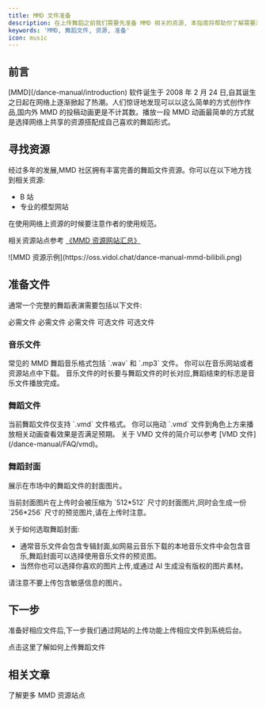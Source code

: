 ```yaml
---
title: MMD 文件准备
description: 在上传舞蹈之前我们需要先准备 MMD 相关的资源, 本指南将帮助你了解需要准备哪些文件以及如何获取它们。
keywords: 'MMD, 舞蹈文件, 资源, 准备'
icon: music
---
```





## 前言

<Note>
[MMD](/dance-manual/introduction) 软件诞生于 2008 年 2 月 24 日,自其诞生之日起在网络上逐渐掀起了热潮。人们惊讶地发现可以以这么简单的方式创作作品,国内外 MMD 的投稿动画更是不计其数。播放一段 MMD 动画最简单的方式就是选择网络上共享的资源搭配成自己喜欢的舞蹈形式。
</Note>

## 寻找资源

经过多年的发展,MMD 社区拥有丰富完善的舞蹈文件资源。你可以在以下地方找到相关资源:

- B 站
- 专业的模型网站

<Warning>
在使用网络上资源的时候要注意作者的使用规范。
</Warning>

相关资源站点参考 [《MMD 资源网站汇总》](/cn/dance-manual/resources)

<Frame>
  ![MMD 资源示例](https://oss.vidol.chat/dance-manual-mmd-bilibili.png)
</Frame>

## 准备文件

通常一个完整的舞蹈表演需要包括以下文件:

<CardGroup cols={2}>
  <Card title="背景音乐" icon="music">
    必需文件
  </Card>
  <Card title="舞蹈动作文件" icon="person-walking">
    必需文件
  </Card>
  <Card title="封面图片" icon="image">
    必需文件
  </Card>
  <Card title="摄像机轨迹" icon="video" >
    可选文件
  </Card>
  <Card title="舞台设计" icon="masks-theater" >
    可选文件
  </Card>
</CardGroup>

### 音乐文件

<Steps>
  <Step title="文件格式">
    常见的 MMD 舞蹈音乐格式包括 `.wav` 和 `.mp3` 文件。
  </Step>
  <Step title="获取方式">
    你可以在音乐网站或者资源站点中下载。
  </Step>
  <Step title="注意事项">
    音乐文件的时长要与舞蹈文件的时长对应,舞蹈结束的标志是音乐文件播放完成。
  </Step>
</Steps>

### 舞蹈文件

<Steps>
  <Step title="文件格式">
    当前舞蹈文件仅支持 `.vmd` 文件格式。
  </Step>
  <Step title="使用方法">
    你可以拖动 `.vmd` 文件到角色上方来播放相关动画查看效果是否满足预期。
  </Step>
  <Step title="了解更多">
    关于 VMD 文件的简介可以参考 [VMD 文件](/dance-manual/FAQ/vmd)。
  </Step>
</Steps>

### 舞蹈封面

展示在市场中的舞蹈文件的封面图片。

<Info>
当前封面图片在上传时会被压缩为 `512*512` 尺寸的封面图片,同时会生成一份 `256*256` 尺寸的预览图片,请在上传时注意。
</Info>

关于如何选取舞蹈封面:
- 通常音乐文件会包含专辑封面,如网易云音乐下载的本地音乐文件中会包含音乐,舞蹈封面可以选择使用音乐文件的预览图。
- 当然你也可以选择你喜欢的图片上传,或通过 AI 生成没有版权的图片素材。

<Warning>
请注意不要上传包含敏感信息的图片。
</Warning>

## 下一步

准备好相应文件后,下一步我们通过网站的上传功能上传相应文件到系统后台。

<Card title="上传舞蹈文件" icon="upload" href="/dance-manual/qucikstart/upload-dance">
  点击这里了解如何上传舞蹈文件
</Card>

## 相关文章

<CardGroup cols={2}>
  <Card title="MMD 资源" icon="link" href="/dance-manual/resources">
    了解更多 MMD 资源站点
  </Card>
</CardGroup>
